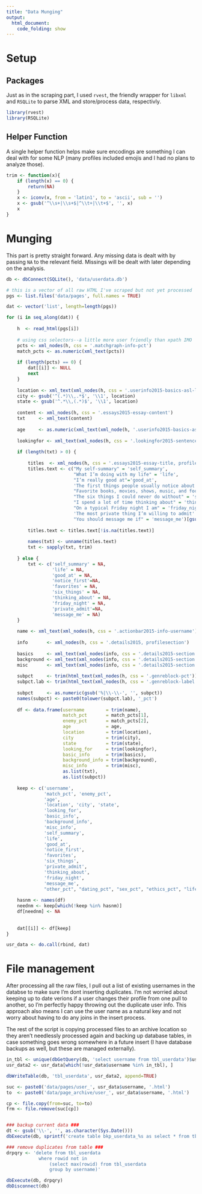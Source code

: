 ```yaml
---
title: "Data Munging"
output: 
  html_document:
    code_folding: show
---
```


# Setup

## Packages

Just as in the scraping part, I used `rvest`, the friendly wrapper for `libxml` and `RSQLite` to parse XML and store/process data, respectivly. 

```r
library(rvest)
library(RSQLite)
```

## Helper Function

A single helper function helps make sure encodings are something I can deal with for some NLP (many profiles included emojis and I had no plans to analyze those).

```r
trim <- function(x){
    if (length(x) == 0) {
        return(NA)
    }
    x <- iconv(x, from = 'latin1', to = 'ascii', sub = '')
    x <- gsub('^\\s+|\\s+$|^\\t+|\\t+$', '', x)
    x
}
```

# Munging

This part is pretty straight forward. Any missing data is dealt with by passing `NA` to the relevant field. Missings will be dealt with later depending on the analysis. 

```r
db <- dbConnect(SQLite(), 'data/userdata.db')

# this is a vector of all raw HTML I've scraped but not yet processed
pgs <- list.files('data/pages', full.names = TRUE)

dat <- vector('list', length=length(pgs))

for (i in seq_along(dat)) {
    
    h  <- read_html(pgs[i])
    
    # using css selectors--a little more user friendly than xpath IMO
    pcts <- xml_nodes(h, css = '.matchgraph-info-pct')
    match_pcts <- as.numeric(xml_text(pcts))
    
    if (length(pcts) == 0) {
        dat[[i]] <- NULL
        next
    }
        
    location <- xml_text(xml_nodes(h, css = '.userinfo2015-basics-asl-location'))
    city <- gsub('^(.*)\\,.*$', '\\1', location)
    state <- gsub('^.*\\,(.*)$', '\\1', location)
    
    content <- xml_nodes(h, css = '.essays2015-essay-content')
    txt     <- xml_text(content)
    
    age     <- as.numeric(xml_text(xml_node(h, '.userinfo2015-basics-asl-age')))
    
    lookingfor <- xml_text(xml_nodes(h, css = '.lookingfor2015-sentence'))
    
    if (length(txt) > 0) {
        
        titles  <- xml_nodes(h, css = '.essays2015-essay-title, profilesection-title')
        titles.text <- c("My self-summary" = 'self_summary', 
                         "What I’m doing with my life" = 'life', 
                         "I’m really good at"='good_at', 
                         'The first things people usually notice about me'='notice_first',
                         "Favorite books, movies, shows, music, and food" = 'favorites', 
                         "The six things I could never do without" = 'six_things', 
                         "I spend a lot of time thinking about" = 'thinking_about', 
                         "On a typical Friday night I am" = 'friday_night', 
                         'The most private thing I’m willing to admit' = 'private_admit',
                         "You should message me if" = 'message_me')[gsub('^\\s|\\s$', '', xml_text(titles))]
        
        titles.text <- titles.text[!is.na(titles.text)]
        
        names(txt) <- unname(titles.text)
        txt <- sapply(txt, trim)
        
    } else {
        txt <- c('self_summary' = NA, 
                 'life' = NA, 
                 'good_at' = NA, 
                 'notice_first'=NA,
                 'favorites' = NA, 
                 'six_things' = NA, 
                 'thinking_about' = NA, 
                 'friday_night' = NA, 
                 'private_admit'=NA,
                 'message_me' = NA)
    }
    
    name <- xml_text(xml_nodes(h, css = '.actionbar2015-info-username'))
    
    info       <- xml_nodes(h, css = '.details2015, profilesection')
    
    basics     <- xml_text(xml_nodes(info, css = '.details2015-section.basics'))
    background <- xml_text(xml_nodes(info, css = '.details2015-section.background'))
    misc       <- xml_text(xml_nodes(info, css = '.details2015-section.misc'))
    
    subpct     <- trim(html_text(xml_nodes(h, css = '.genreblock-pct')))
    subpct.lab <- trim(html_text(xml_nodes(h, css = '.genreblock-label')))
    
    subpct     <- as.numeric(gsub('%|\\-\\-', '', subpct))
    names(subpct) <- paste0(tolower(subpct.lab), '_pct')
    
    df <- data.frame(username        = trim(name),
                     match_pct       = match_pcts[1],
                     enemy_pct       = match_pcts[2],
                     age             = age,
                     location        = trim(location),
                     city            = trim(city),
                     state           = trim(state),
                     looking_for     = trim(lookingfor),
                     basic_info      = trim(basics),
                     background_info = trim(background),
                     misc_info       = trim(misc),
                     as.list(txt),
                     as.list(subpct))
    
    keep <- c('username', 
              'match_pct', 'enemy_pct', 
              'age',
              'location', 'city', 'state',
              'looking_for',
              'basic_info', 
              'background_info', 
              'misc_info', 
              'self_summary', 
              'life', 
              'good_at', 
              'notice_first',
              'favorites', 
              'six_things', 
              'private_admit',
              'thinking_about', 
              'friday_night', 
              'message_me',
              "other_pct", "dating_pct", "sex_pct", "ethics_pct", "lifestyle_pct", "religion_pct")
    
    hasnm <- names(df)
    neednm <- keep[which(!keep %in% hasnm)]
    df[neednm] <- NA 
    
    
    dat[[i]] <- df[keep]
}

usr_data <- do.call(rbind, dat)
```

# File management

After processing all the raw files, I pull out a list of existing usernames in the databse to make sure I'm dont inserting duplicates. I'm not worried about keeping up to date verions if a user changes their profile from one pull to another, so I'm perfectly happy throwing out the duplicate user info. This approach also means I can use the user name as a natural key and not worry about having to do any joins in the insert process. 

The rest of the script is copying processed files to an archive location so they aren't needlessly processed again and backing up database tables, in case something goes wrong somewhere in a future insert (I have database backups as well, but these are managed externally). 


```r
in_tbl <- unique(dbGetQuery(db, 'select username from tbl_userdata')$username)
usr_data2 <- usr_data[which(!usr_data$username %in% in_tbl), ]

dbWriteTable(db, 'tbl_userdata', usr_data2, append=TRUE)

suc <- paste0('data/pages/user_', usr_data$username, '.html')
to  <- paste0('data/page_archive/user_', usr_data$username, '.html')

cp <- file.copy(from=suc, to=to)
frm <- file.remove(suc[cp])


### backup current data ###
dt <- gsub('\\-', '', as.character(Sys.Date()))
dbExecute(db, sprintf('create table bkp_userdata_%s as select * from tbl_userdata', dt))

### remove duplicates from table ###
drpqry <- 'delete from tbl_userdata 
            where rowid not in 
                (select max(rowid) from tbl_userdata
                group by username)'

dbExecute(db, drpqry)
dbDisconnect(db)
```
